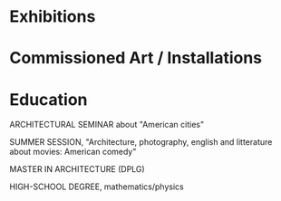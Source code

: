 # Exhibitions

<ResumeEntry project='exhibitions/myexhibition1.mdx'/>
<ResumeEntry project='exhibitions/myexhibition2.mdx'/>

# Commissioned Art / Installations

<ResumeEntry project='interiors/myinterior1.mdx'/>
<ResumeEntry project='interiors/myinterior2.mdx'/>

# Education

<ResumeEntry
  date="August 1989"
  where="GEORGIA TECH UNIVERSITY, ATLANTA, GA, USA.">

ARCHITECTURAL SEMINAR about "American cities"

</ResumeEntry>

<ResumeEntry
  date="1987"
  where="UNIVERSITY OF CALIFORNIA, BERKELEY, CA, USA.">

SUMMER SESSION, "Architecture, photography, english and litterature about movies: American comedy"

</ResumeEntry>


<ResumeEntry
  date="1979 to 1985"
  where="SCHOOL OF ARCHITECTURE SCHOOL, BORDEAUX, FRANCE.">

MASTER IN ARCHITECTURE (DPLG)

</ResumeEntry>



<ResumeEntry
  date="1978"
  where="LYCEE BELLEVUE, SAINTES, FRANCE.">

HIGH-SCHOOL DEGREE, mathematics/physics

</ResumeEntry>

